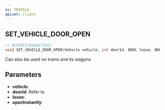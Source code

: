 ```yaml
---
ns: VEHICLE
apiset: client
---
```

## SET_VEHICLE_DOOR_OPEN

```c
// 0x550CE392A4672412
void SET_VEHICLE_DOOR_OPEN(Vehicle vehicle, int doorId, BOOL loose, BOOL openInstantly);
```

Can also be used on trains and its wagons

## Parameters
* **vehicle**:
* **doorId**: Refer to <Enum name="eDoorId" />
* **loose**:
* **openInstantly**: